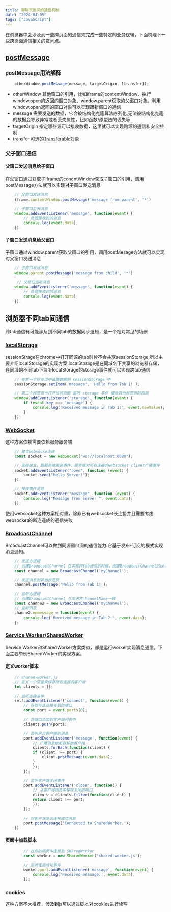```yaml
---
title: 聊聊页面间的通信机制
date: "2024-04-05"
tags: ["JavaScript"]
---
```


在浏览器中会涉及到一些跨页面的通信来完成一些特定的业务逻辑，下面梳理下一些跨页面通信相关的技术点。

## [postMessage](https://developer.mozilla.org/zh-CN/docs/Web/API/Window/postMessage)

### postMessage用法解释
```javascript
    otherWindow.postMessage(message, targetOrigin, [transfer]);
```
* otherWindow 其他窗口的引用，比如iframe的contentWindow、执行window.open的返回的窗口对象、window.parent获取的父窗口对象。利用window.open返回的窗口对象可以实现跟新窗口的通信
* message 需要发送的数据，它会被结构化克隆算法序列化,无法被结构化克隆的数据会导致异常或者丢失属性，比如函数/原型链的丢失等
* targetOrigin 指定哪些源可以接收数据，这里就可以实现跨源的通信和安全控制
* transfer 可选的[Transferable](https://developer.mozilla.org/zh-CN/docs/Web/API/Web_Workers_API/Transferable_objects)对象

### 父子窗口通信

#### 父窗口发送消息给子窗口
在父窗口通过获取子iframe的conentWindow获取子窗口的引用，调用postMessage方法就可以实现对子窗口发送消息
```javascript
    // 父窗口发送消息
    iframe.contentWindow.postMessage('message from parent', '*')

    // 子窗口监听消息
    window.addEventListener('message', function(event) {
        // 处理接收到的消息
        console.log(event.data);
    });
```
#### 子窗口发送消息给父窗口  
子窗口通过window.parent获取父窗口的引用，调用postMesage方法就可以实现对父窗口发送消息
```javascript
    // 子窗口发送消息
    window.parent.postMessage('message from child', '*')

     // 父窗口监听消息
    window.addEventListener('message', function(event) {
        // 处理接收到的消息
        console.log(event.data);
    });
```
## 浏览器不同tab间通信
跨tab通信有可能涉及到不同tab的数据同步逻辑，是一个相对常见的场景
### [localStorage](https://developer.mozilla.org/zh-CN/docs/Web/API/Window/postMessage)
sessionStrage在chrome中打开同源的tab时候不会共享sessionStorage,所以主要介绍localStorage的实现方案.localStorage是在同域名下共享的浏览器存储，在同域的不同tab下监听localStorage的storage事件就可以实现跨tab通信
```javascript
    // 在第一个标签页中设置数据到 sessionStorage 中
    sessionStorage.setItem('message', 'Hello from Tab 1!');

    // 第二个标签页也打开当前页面 监听 storage 事件 接收其他标签页的数据
    window.addEventListener('storage', function(event) {
        if (event.key === 'message') {
            console.log('Received message in Tab 1:', event.newValue);
        }
    });
```
### [WebSocket](https://developer.mozilla.org/zh-CN/docs/Web/API/WebSocket)
这种方案依赖需要依赖服务服务端

```javascript
    // 建立websocke连接
    const socket = new WebSocket("ws://localhost:8080");

    // 连接建立，跟服务端发送事件，服务端对所有连接的websocket client广播事件
    socket.addEventListener("open", function (event) {
        socket.send("Hello Server!");
    });

    // 接收事件消息
    socket.addEventListener("message", function (event) {
        console.log("Message from server ", event.data);
    });
```
使用websocket这种方案相对重，除非已有websocket长连接并且需要考虑websocket的断连造成的通信失败
### [BroadcastChannel](https://developer.mozilla.org/zh-CN/docs/Web/API/BroadcastChannel)  
BroadcastChannel可以做到同源窗口间的通信能力.它基于发布-订阅的模式实现消息通知。
```javascript
    // 发送方逻辑
    // 创建BroadcastChannel 在实现跨tab通信的时候，创建BroadcastChannel的channelName需要是一个
    const channel = new BroadcastChannel('myChannel');

    // 发送消息到其他标签页 
    channel.postMessage('Hello from Tab 1!');

    // 监听方逻辑
    // 创建BroadcastChannel 与发送方channelName一致
    const channe2 = new BroadcastChannel('myChannel');
    // 监听消息
    channe2.onmessage = function(event) {
        console.log('Received message in Tab 2:', event.data);
    };
```
### [Service Worker](https://developer.mozilla.org/zh-CN/docs/Web/API/Service_Worker_API)/[SharedWorker](https://developer.mozilla.org/zh-CN/docs/Web/API/SharedWorker)  
Service Worker和SharedWorker方案类似，都是运行worker实现消息通信，下面主要举例SharedWorker的实现方案。

#### 定义worker脚本

```javascript
    // shared-worker.js
    // 定义一个变量来保存所有连接的客户端
    let clients = [];

    // 监听连接事件
    self.addEventListener('connect', function(event) {
        // 获取与该连接关联的端口
        const port = event.ports[0];

        // 将端口添加到客户端列表中
        clients.push(port);

        // 监听来自客户端的消息
        port.addEventListener('message', function(event) {
            // 广播消息给所有其他客户端
            clients.forEach(function(client) {
            if (client !== port) {
                client.postMessage(event.data);
            }
            });
        });

        // 监听客户端关闭事件
        port.addEventListener('close', function() {
            // 从客户端列表中移除关闭的端口
            clients = clients.filter(function(client) {
            return client !== port;
            });
        });

        // 向客户端发送连接成功消息
        port.postMessage('Connected to SharedWorker.');
    });
```
#### 页面中加载脚本
```javascript
        // 在你的网页中连接到 SharedWorker
        const worker = new SharedWorker('shared-worker.js');

        // 监听连接成功事件
        worker.port.addEventListener('message', function(event) {
            console.log('Received message:', event.data);
        });
```
### cookies
这种方案不大推荐，涉及到js可以通过脚本对cookies进行读写


